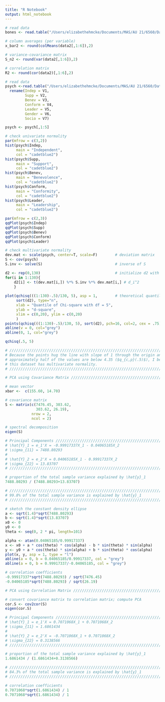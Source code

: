 ```yaml
---
title: "R Notebook"
output: html_notebook
---
```


```r
# read data
bones <- read.table("/Users/elizabethehmcke/Documents/MAS/AU 21/6560/Data_JW6/T1-8.DAT")

# column averages (per variable)
x_bar2 <- round(colMeans(data2[,1:6]),2)

# variance-covariance matrix
S_n2 <- round(var(data2[,1:6]),2)

# correlation matrix
R2 <- round(cor(data2)[,1:6],2)
```

```r
# read data
psych <-read.table("/Users/elizabethehmcke/Documents/MAS/AU 21/6560/Data_JW6/T4-6.DAT") %>%
  rename(Indep = V1,
         Supp = V2,
         Benev = V3,
         Conform = V4,
         Leader = V5,
         Gender = V6,
         Socio = V7)

psych <- psych[,1:5]

# check univariate normality
par(mfrow = c(3,2))
hist(psych$Indep,
     main = "Independent",
     col = "cadetblue2")
hist(psych$Supp,
     main = "Support",
     col = "cadetblue2")
hist(psych$Benev,
     main = "Benevolence",
     col = "cadetblue2")
hist(psych$Conform,
     main = "Conformity",
     col = "cadetblue2")
hist(psych$Leader,
     main = "Leadership",
     col = "cadetblue2")

par(mfrow = c(2,3))
qqPlot(psych$Indep)
qqPlot(psych$Supp)
qqPlot(psych$Benev)
qqPlot(psych$Conform)
qqPlot(psych$Leader)

# check multivariate normality
dev.mat <- scale(psych, center=T, scale=F)        # deviation matrix
S <- cov(psych)
S.inv <- solve(S)                                 # inverse of S

d2 <- rep(0,130)                                  # initialize d2 with zero
for(i in 1:130){
	d2[i] <- t(dev.mat[i,]) %*% S.inv %*% dev.mat[i,] # d_i^2
	}
	
plot(qchisq(((1:130)-.5)/130, 5), asp = 1,        # theoretical quantiles of chi^2
     sort(d2), type="n",
     xlab = "Quantile of Chi-square with df = 5",
     ylab = "d-square",
     xlim = c(0,20), ylim = c(0,20)
     )
points(qchisq(((1:130)-.5)/130, 5), sort(d2), pch=16, col=2, cex = .75)
abline(v = 0, col="grey")
abline(0, 1, col="grey")

qchisq(.5, 5)

# /////////////////////////////////////////////////////////////////////////////
# Because the points hug the line with slope of 1 through the origin and
# approximately half of the values are below 4.35 ($q_{c,p}(.5)$), I believe 
# this dataset has multivariate normality.
# /////////////////////////////////////////////////////////////////////////////
```

```r

# PCA using Covariance Matrix /////////////////////////////////////////////////

# mean vector
xbar <-  c(155.60, 14.70)

# covariance matrix
S <- matrix(c(7476.45, 303.62, 
              303.62, 26.19), 
            nrow = 2, 
            ncol = 2)

# spectral decomposition
eigen(S)

# Principal Components ////////////////////////////////////////////////////////
# \hat{Y}_1 = e_1'X = -0.99917337X_1 - 0.04065185X_2
# \sigma_{11} = 7488.80293
# 
# \hat{Y}_2 = e_2'X = 0.04065185X_1 - 0.99917337X_2
# \sigma_{22} = 13.83707
# /////////////////////////////////////////////////////////////////////////////

# proportion of the total sample variance explained by \hat{y}_1
7488.80293 / (7488.80293+13.83707)

# /////////////////////////////////////////////////////////////////////////////
# 99.8% of the total sample variance is explained by \hat{y}_1
# /////////////////////////////////////////////////////////////////////////////

# sketch the constant density ellipse
a <- sqrt(1.4)*sqrt(7488.80293)
b <- sqrt(1.4)*sqrt(13.83707)
x0 <- 0 
y0 <- 0
theta <- seq(0, 2 * pi, length=101)

alpha <- atan(0.04065185/0.99917337)
x <- x0 + a * cos(theta) * cos(alpha) - b * sin(theta) * sin(alpha)
y <- y0 + a * cos(theta) * sin(alpha) + b * sin(theta) * cos(alpha)
plot(x, y, asp = 1, type = "l")
abline(a = 0, b = 0.04065185/0.99917337, col = "grey")
abline(a = 0, b = 0.99917337/-0.04065185, col = "grey")

# correlation coefficients
-0.99917337*sqrt(7488.80293) / sqrt(7476.45)
-0.04065185*sqrt(7488.80293) / sqrt(26.19)

# PCA using Correlation Matrix ////////////////////////////////////////////////

# convert covariance matrix to correlation matrix; compute PCA
cor.S <- cov2cor(S)
eigen(cor.S)

# Principal Components ////////////////////////////////////////////////////////
# \hat{Y}_1 = e_1'X = 0.7071068X_1 + 0.7071068X_2
# \sigma_{11} = 1.6861434
# 
# \hat{Y}_2 = e_2'X = -0.7071068X_1 + 0.7071068X_2
# \sigma_{22} = 0.3138566
# /////////////////////////////////////////////////////////////////////////////

# proportion of the total sample variance explained by \hat{y}_1
1.6861434 / (1.6861434+0.3138566)

# /////////////////////////////////////////////////////////////////////////////
# 84.3% of the total sample variance is explained by \hat{y}_1
# /////////////////////////////////////////////////////////////////////////////

# correlation coefficients
0.7071068*sqrt(1.6861434) / 1
0.7071068*sqrt(1.6861434) / 1

```


